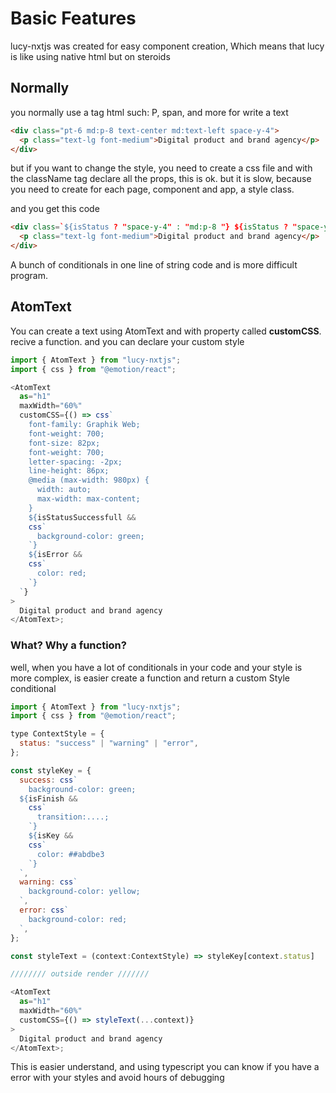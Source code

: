 # Basic Features

lucy-nxtjs was created for easy component creation, Which means that lucy is like using native html but on steroids

## Normally

you normally use a tag html such: P, span, and more for write a text

```html
<div class="pt-6 md:p-8 text-center md:text-left space-y-4">
  <p class="text-lg font-medium">Digital product and brand agency</p>
</div>
```

but if you want to change the style, you need to create a css file and with the className tag declare all the props, this is ok. but it is slow, because you need to create for each page, component and app, a style class.

and you get this code

```html
<div class=`${isStatus ? "space-y-4" : "md:p-8 "} ${isStatus ? "space-y-4" : "md:p-8 "} ${isStatus ? "space-y-4" : "md:p-8 "} ${isColor ? "color-red" : "color-green"}pt-6 md:p-8 text-center md:text-left ${IsError ? "space-y-4" : ""}`>
  <p class="text-lg font-medium">Digital product and brand agency</p>
</div>
```

A bunch of conditionals in one line of string code and is more difficult program.

## AtomText

You can create a text using AtomText and with property called **customCSS**. recive a function. and you can declare your custom style

```js
import { AtomText } from "lucy-nxtjs";
import { css } from "@emotion/react";

<AtomText
  as="h1"
  maxWidth="60%"
  customCSS={() => css`
    font-family: Graphik Web;
    font-weight: 700;
    font-size: 82px;
    font-weight: 700;
    letter-spacing: -2px;
    line-height: 86px;
    @media (max-width: 980px) {
      width: auto;
      max-width: max-content;
    }
    ${isStatusSuccessfull &&
    css`
      background-color: green;
    `}
    ${isError &&
    css`
      color: red;
    `}
  `}
>
  Digital product and brand agency
</AtomText>;
```

### What? Why a function?

well, when you have a lot of conditionals in your code and your style is more complex, is easier create a function and return a custom Style conditional

```js
import { AtomText } from "lucy-nxtjs";
import { css } from "@emotion/react";

type ContextStyle = {
  status: "success" | "warning" | "error",
};

const styleKey = {
  success: css`
    background-color: green;
  ${isFinish &&
    css`
      transition:....;
    `}
    ${isKey &&
    css`
      color: ##abdbe3
    `}
  `,
  warning: css`
    background-color: yellow;
  `,
  error: css`
    background-color: red;
  `,
};

const styleText = (context:ContextStyle) => styleKey[context.status]

//////// outside render ///////

<AtomText
  as="h1"
  maxWidth="60%"
  customCSS={() => styleText(...context)}
>
  Digital product and brand agency
</AtomText>;
```

This is easier understand, and using typescript you can know if you have a error with your styles and avoid hours of debugging
